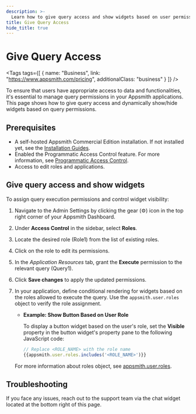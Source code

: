 ```yaml
---
description: >-
  Learn how to give query access and show widgets based on user permissions in Appsmith.
title: Give Query Access
hide_title: true
---
```


<!-- vale off -->

<div className="tag-wrapper">
 <h1>Give Query Access</h1>

<Tags
tags={[
{ name: "Business", link: "https://www.appsmith.com/pricing", additionalClass: "business" }
]}
/>

</div>

<!-- vale on -->


To ensure that users have appropriate access to data and functionalities, it's essential to manage query permissions in your Appsmith applications. This page shows how to give query access and dynamically show/hide widgets based on query permissions.

## Prerequisites

- A self-hosted Appsmith Commercial Edition installation. If not installed yet, see the [Installation Guides](/getting-started/setup/installation-guides).
- Enabled the Programmatic Access Control feature. For more information, see [Programmatic Access Control](/getting-started/setup/instance-configuration/configure-instance-1). 
- Access to edit roles and applications.

## Give query access and show widgets

To assign query execution permissions and control widget visibility:

1. Navigate to the Admin Settings by clicking the gear (⚙️) icon in the top right corner of your Appsmith Dashboard.
2. Under **Access Control** in the sidebar, select **Roles**.
3. Locate the desired role (Role1) from the list of existing roles.
4. Click on the role to edit its permissions.
5. In the _Application Resources_ tab, grant the **Execute** permission to the relevant query (Query1).
6. Click **Save changes** to apply the updated permissions.
7. In your application, define conditional rendering for widgets based on the roles allowed to execute the query. Use the `appsmith.user.roles` object to verify the role assignment.

   - **Example: Show Button Based on User Role**

      To display a button widget based on the user's role, set the **Visible** property in the button widget's property pane to the following JavaScript code:

      ```javascript
      // Replace <ROLE_NAME> with the role name
      {{appsmith.user.roles.includes('<ROLE_NAME>')}}
      ```
    For more information about roles object, see [appsmith.user.roles](/reference/appsmith-framework/context-object#roles-object).

## Troubleshooting

If you face any issues, reach out to the support team via the chat widget located at the bottom right of this page.

